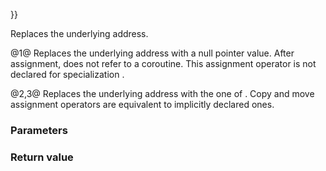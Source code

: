 {{cpp/coroutine/coroutine_handle/title|operator{{=}}}}
{{cpp/coroutine/coroutine_handle/navbar}}
{{dcl begin}}
{{dcl|num=1|since=c++20|1=
coroutine_handle&amp; operator=( std::nullptr_t ) noexcept;
}}
{{dcl|num=2|since=c++20|1=
coroutine_handle&amp; operator=( const coroutine_handle&amp; other ) = default;
}}
{{dcl|num=3|since=c++20|1=
coroutine_handle&amp; operator=( coroutine_handle&amp;&amp; other ) = default;
}}
{{dcl end}}

Replaces the underlying address.

@1@ Replaces the underlying address with a null pointer value. After assignment, {{c|*this}} does not refer to a coroutine. This assignment operator is not declared for specialization {{c|std::coroutine_handle&lt;std::noop_coroutine_promise&gt;}}.

@2,3@ Replaces the underlying address with the one of {{c|other}}. Copy and move assignment operators are equivalent to implicitly declared ones.

===Parameters===
{{par begin}}
{{par|other|another {{tt|coroutine_handle}} to assign from}}
{{par end}}

===Return value===
{{c|*this}}

{{langlinks|ja|zh}}